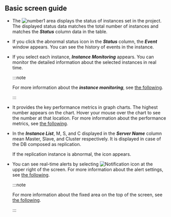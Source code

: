 ## Basic screen guide

<ProdImg img='db-instance-list.png' desc='instance list' />

-   The ![number1](/img/number-01.png) area displays the status of instances set in the project. The displayed status data matches the total number of instances and matches the **_Status_** column data in the table.

-   If you click the abnormal status icon in the **_Status_** column, the **_Event_** window appears. You can see the history of events in the instance.

-   If you select each instance, **_Instance Monitoring_** appears. You can monitor the detailed information about the selected instances in real time. 

    :::note

    For more information about the **_instance monitoring_**, see [the following](instance-monitoring).

    :::

-   It provides the key performance metrics in graph charts. The highest number appears on the chart. Hover your mouse over the chart to see the number at that location. For more information about the performance metrics, see [the following](metrics-data-list).

<Xclude product='redis'>

-   In the **_Instance List_**, <span class='mark master'>M</span>, <span class='mark instance'>S</span>, and <span class='mark master'>C</span> displayed in the **_Server Name_** column mean Master, Slave, and Cluster respectively. It is displayed in case of the DB composed as replication.

    If the replication instance is abnormal, the <LinkImage img='ic-warinig-db.svg' desc='경고' className='ico' /> icon appears.

    <ImgLang img='db-instance-list-replication-warning.png' />

</Xclude>

-   You can see real-time alerts by selecting ![Notification icon](/img/ico-noti.svg) at the upper right of the screen. For more information about the alert settings, see [the following](set-notice).

    :::note

    For more information about the fixed area on the top of the screen, see [the following](../main-ui-intro).

    :::
